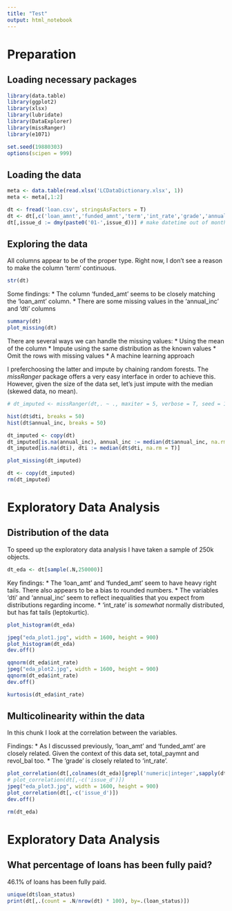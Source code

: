 ```yaml
---
title: "Test"
output: html_notebook
---
```


# Preparation
## Loading necessary packages
```r
library(data.table)
library(ggplot2)
library(xlsx)
library(lubridate)
library(DataExplorer)
library(missRanger)
library(e1071)

set.seed(19880303)
options(scipen = 999)
```

## Loading the data
```r
meta <- data.table(read.xlsx('LCDataDictionary.xlsx', 1))
meta <- meta[,1:2]

dt <- fread('loan.csv', stringsAsFactors = T)
dt <- dt[,c('loan_amnt','funded_amnt','term','int_rate','grade','annual_inc','issue_d','dti','revol_bal','total_pymnt','loan_status')]
dt[,issue_d := dmy(paste0('01-',issue_d))] # make datetime out of month column
```


## Exploring the data

All columns appear to be of the proper type. Right now, I don't see a reason to make the column 'term' continuous.

```r
str(dt)
```

Some findings:
* The column 'funded_amt' seems to be closely matching the 'loan_amt' column.
* There are some missing values in the 'annual_inc' and 'dti' columns

```r
summary(dt)
plot_missing(dt)
```

There are several ways we can handle the missing values:
* Using the mean of the column
* Impute using the same distribution as the known values
* Omit the rows with missing values
* A machine learning approach

I preferchoosing the latter and impute by chaining random forests. The _missRanger_ package offers a very easy interface in order to achieve this.
However, given the size of the data set, let's just impute with the median (skewed data, no mean).

```r
# dt_imputed <- missRanger(dt,. ~ ., maxiter = 5, verbose = T, seed = 19880303, splitrule = 'extratrees', num.trees = 25)

hist(dt$dti, breaks = 50)
hist(dt$annual_inc, breaks = 50)

dt_imputed <- copy(dt)
dt_imputed[is.na(annual_inc), annual_inc := median(dt$annual_inc, na.rm = T)]
dt_imputed[is.na(dti), dti := median(dt$dti, na.rm = T)]

plot_missing(dt_imputed)

dt <- copy(dt_imputed)
rm(dt_imputed)
```

# Exploratory Data Analysis
## Distribution of the data

To speed up the exploratory data analysis I have taken a sample of 250k objects.
```r
dt_eda <- dt[sample(.N,250000)]
```

Key findings:
* The 'loan_amt' and 'funded_amt' seem to have heavy right tails. There also appears to be a bias to rounded numbers. 
* The variables 'dti' and 'annual_inc' seem to reflect inequalities that you expect from distributions regarding income.
* 'int_rate' is _somewhat_ normally distributed, but has fat tails (leptokurtic).

```r
plot_histogram(dt_eda)

jpeg("eda_plot1.jpg", width = 1600, height = 900)
plot_histogram(dt_eda)
dev.off()

qqnorm(dt_eda$int_rate)
jpeg("eda_plot2.jpg", width = 1600, height = 900)
qqnorm(dt_eda$int_rate)
dev.off()

kurtosis(dt_eda$int_rate)
```

## Multicolinearity within the data
In this chunk I look at the correlation between the variables.

Findings:
* As I discussed previously, 'loan_amt' and 'funded_amt' are closely related. Given the context of this data set, total_paymnt and revol_bal too.
* The 'grade' is closely related to 'int_rate'.

```r
plot_correlation(dt[,colnames(dt_eda)[grepl('numeric|integer',sapply(dt_eda,class))],with=F])
# plot_correlation(dt[,-c('issue_d')])
jpeg("eda_plot3.jpg", width = 1600, height = 900)
plot_correlation(dt[,-c('issue_d')])
dev.off()

rm(dt_eda)
```

# Exploratory Data Analysis

## What percentage of loans has been fully paid?

46.1% of loans has been fully paid.

```r

unique(dt$loan_status)
print(dt[,.(count = .N/nrow(dt) * 100), by=.(loan_status)])

```